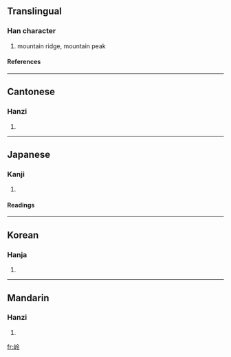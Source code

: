 {{see|岺|嶺}}

==Translingual==
===Han character===
{{Han char|rn=46|rad=山|as=05|sn=8|four=2872<sub>7</sub>|canj=山人戈戈 (UOII)}}
# mountain ridge, mountain peak
====References====
{{Han ref|kx=0309.240|dkj=07993|dj=0609.200|hdz=10768.040|uh=5CAD|ud=23725|bh=CC64|bd=52324}}
----
==Cantonese==
===Hanzi===
{{yue-hanzi|jyut=|y=ling5}}
# {{defn|Cantonese}}
----
==Japanese==
===Kanji===
{{ja-kanji|grade=|rs=山05}}
# {{defn|Japanese}} 
====Readings====
{{ja-readings|on=[[れい]] (rei)|kun=}}
----
==Korean==
===Hanja===
{{ko-hanja|hangeul=령|rv=ryeong|mr=ryŏng}}
# {{defn|Korean}}
----
==Mandarin==
===Hanzi===
{{cmn-hanzi|tra=嶺|pin=[[líng]] ([[ling2]])|wg=ling<sup>2</sup>}}
# {{defn|Mandarin}}

[[fr:岭]]